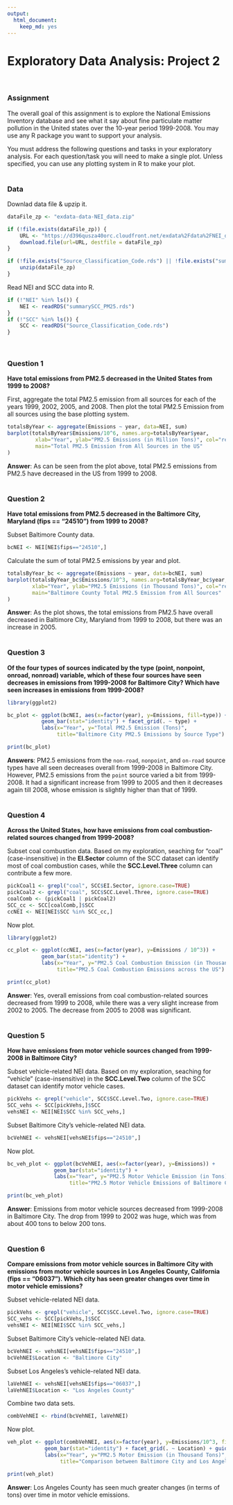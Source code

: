 ```yaml
---
output:
  html_document:
    keep_md: yes
---
```

Exploratory Data Analysis: Project 2
========================================================
<br>

### Assignment
The overall goal of this assignment is to explore the National Emissions Inventory database and see what it say about fine particulate matter pollution in the United states over the 10-year period 1999-2008. You may use any R package you want to support your analysis.

You must address the following questions and tasks in your exploratory analysis. For each question/task you will need to make a single plot. Unless specified, you can use any plotting system in R to make your plot.
<br><br>

### Data
Downlad data file & upzip it.
```r
dataFile_zp <- "exdata-data-NEI_data.zip"

if (!file.exists(dataFile_zp)) {
    URL <- "https://d396qusza40orc.cloudfront.net/exdata%2Fdata%2FNEI_data.zip"
    download.file(url=URL, destfile = dataFile_zp)
}

if (!file.exists("Source_Classification_Code.rds") || !file.exists("summarySCC_PM25.rds")) {
    unzip(dataFile_zp)
}
```

Read NEI and SCC data into R.
```r
if (!"NEI" %in% ls()) {
    NEI <- readRDS("summarySCC_PM25.rds")
}
if (!"SCC" %in% ls()) {
    SCC <- readRDS("Source_Classification_Code.rds")
}
```
<br>

### Question 1
<b>Have total emissions from PM2.5 decreased in the United States from 1999 to 2008?</b>

First, aggregate the total PM2.5 emission from all sources for each of the years 1999, 2002, 2005, and 2008.  Then plot the total PM2.5 Emission from all sources using the base plotting system.
```r
totalsByYear <- aggregate(Emissions ~ year, data=NEI, sum)
barplot(totalsByYear$Emissions/10^6, names.arg=totalsByYear$year,
         xlab="Year", ylab="PM2.5 Emissions (in Million Tons)", col="red",
         main="Total PM2.5 Emission from All Sources in the US"
)
```

**Answer**: As can be seen from the plot above, total PM2.5 emissions from PM2.5 have decreased in the US from 1999 to 2008.
<br><br>

### Question 2

<b>Have total emissions from PM2.5 decreased in the Baltimore City, Maryland (fips == "24510") from 1999 to 2008?</b>

Subset Baltimore County data.
```r
bcNEI <- NEI[NEI$fips=="24510",]
```

Calculate the sum of total PM2.5 emissions by year and plot.
```r
totalsByYear_bc <- aggregate(Emissions ~ year, data=bcNEI, sum)
barplot(totalsByYear_bc$Emissions/10^3, names.arg=totalsByYear_bc$year,
        xlab="Year", ylab="PM2.5 Emissions (in Thousand Tons)", col="red",
        main="Baltimore County Total PM2.5 Emission from All Sources"
)
```

**Answer**: As the plot shows, the total emissions from PM2.5 have overall decreased in Baltimore City, Maryland from 1999 to 2008, but there was an increase in 2005.
<br><br>

### Question 3

<b>Of the four types of sources indicated by the type (point, nonpoint, onroad, nonroad) variable, which of these four sources have seen decreases in emissions from 1999-2008 for Baltimore City? Which have seen increases in emissions from 1999-2008?</b>

```r
library(ggplot2)

bc_plot <- ggplot(bcNEI, aes(x=factor(year), y=Emissions, fill=type)) +
           geom_bar(stat="identity") + facet_grid(. ~ type) +
           labs(x="Year", y="Total PM2.5 Emission (Tons)", 
                title="Baltimore City PM2.5 Emissions by Source Type")

print(bc_plot) 
```

**Answers**: PM2.5 emissions from the `non-road`, `nonpoint`, and `on-road` source types have all seen decreases overall from 1999-2008 in Baltimore City.  However, PM2.5 emissions from the `point` source varied a bit from 1999-2008. It had a significant increase from 1999 to 2005 and then it decreases again till 2008, whose emission is slightly higher than that of 1999.
<br><br>

### Question 4

<b>Across the United States, how have emissions from coal combustion-related sources changed from 1999-2008?</b>

Subset coal combustion data. Based on my exploration, seaching for "coal" (case-insensitive) in the <b>EI.Sector</b> column of the SCC dataset can identify most of coal combustion cases, while the <b>SCC.Level.Three</b> column can contribute a few more.
```r
pickCoal1 <- grepl("coal", SCC$EI.Sector, ignore.case=TRUE)
pickCoal2 <- grepl("coal", SCC$SCC.Level.Three, ignore.case=TRUE)
coalComb <- (pickCoal1 | pickCoal2)
SCC_cc <- SCC[coalComb,]$SCC
ccNEI <- NEI[NEI$SCC %in% SCC_cc,]
```

Now plot.
```r
library(ggplot2)

cc_plot <- ggplot(ccNEI, aes(x=factor(year), y=Emissions / 10^3)) +
           geom_bar(stat="identity") + 
           labs(x="Year", y="PM2.5 Coal Combustion Emission (in Thousand Tons)", 
                title="PM2.5 Coal Combustion Emissions across the US")

print(cc_plot)
```

**Answer**: Yes, overall emissions from coal combustion-related sources decreased from 1999 to 2008, while there was a very slight increase from 2002 to 2005.  The decrease from 2005 to 2008 was significant.
<br><br>

### Question 5

<b>How have emissions from motor vehicle sources changed from 1999-2008 in Baltimore City?</b>

Subset vehicle-related NEI data. Based on my exploration, seaching for "vehicle" (case-insensitive) in the <b>SCC.Level.Two</b> column of the SCC dataset can identify motor vehicle cases.
```r
pickVehs <- grepl("vehicle", SCC$SCC.Level.Two, ignore.case=TRUE)
SCC_vehs <- SCC[pickVehs,]$SCC
vehsNEI <- NEI[NEI$SCC %in% SCC_vehs,]
```

Subset Baltimore City's vehicle-related NEI data.
```r
bcVehNEI <- vehsNEI[vehsNEI$fips=="24510",]
```

Now plot.
```r
bc_veh_plot <- ggplot(bcVehNEI, aes(x=factor(year), y=Emissions)) +
               geom_bar(stat="identity") + 
               labs(x="Year", y="PM2.5 Motor Vehicle Emission (in Tons)", 
                    title="PM2.5 Motor Vehicle Emissions of Baltimore City")

print(bc_veh_plot)
```

**Answer**: Emissions from motor vehicle sources decreased from 1999-2008 in Baltimore City. The drop from 1999 to 2002 was huge, which was from about 400 tons to below 200 tons.
<br><br>

### Question 6

<b>Compare emissions from motor vehicle sources in Baltimore City with emissions from motor vehicle sources in Los Angeles County, California (fips == "06037"). Which city has seen greater changes over time in motor vehicle emissions?</b>

Subset vehicle-related NEI data.
```r
pickVehs <- grepl("vehicle", SCC$SCC.Level.Two, ignore.case=TRUE)
SCC_vehs <- SCC[pickVehs,]$SCC
vehsNEI <- NEI[NEI$SCC %in% SCC_vehs,]
```

Subset Baltimore City's vehicle-related NEI data.
```r
bcVehNEI <- vehsNEI[vehsNEI$fips=="24510",]
bcVehNEI$Location <- "Baltimore City"
```

Subset Los Angeles's vehicle-related NEI data.
```r
laVehNEI <- vehsNEI[vehsNEI$fips=="06037",]
laVehNEI$Location <- "Los Angeles County"
```

Combine two data sets.
```r
combVehNEI <- rbind(bcVehNEI, laVehNEI)
```

Now plot.
```r
veh_plot <- ggplot(combVehNEI, aes(x=factor(year), y=Emissions/10^3, fill=Location)) +
            geom_bar(stat="identity") + facet_grid(. ~ Location) + guides(fill=FALSE) +
            labs(x="Year", y="PM2.5 Motor Emission (in Thousand Tons)", 
                 title="Comparison between Baltimore City and Los Angeles County")

print(veh_plot)
```

**Answer**: Los Angeles County has seen much greater changes (in terms of tons) over time in motor vehicle emissions.